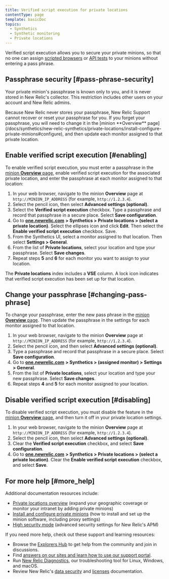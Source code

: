```yaml
---
title: Verified script execution for private locations
contentType: page
template: basicDoc
topics:
  - Synthetics
  - Synthetic monitoring
  - Private locations
---
```


Verified script execution allows you to secure your private minions, so that no one can assign [scripted browsers](/docs/synthetics/new-relic-synthetics/scripting-monitors/write-scripted-browsers) or [API tests](/docs/synthetics/new-relic-synthetics/scripting-monitors/write-api-tests) to your minions without entering a pass phrase.

## Passphrase security [#pass-phrase-security]

Your private minion's passphrase is known only to you, and it is never stored in New Relic's collector. This restriction includes other users on your account and New Relic admins.

<Callout variant="caution">
  Because New Relic never stores your passphrase, New Relic Support cannot recover or reset your passphrase for you. If you forget your passphrase, you will need to change it in the [minion **Overview** page](/docs/synthetics/new-relic-synthetics/private-locations/install-configure-private-minions#configure), and then update each monitor assigned to that private location.
</Callout>

## Enable verified script execution [#enabling]

To enable verified script execution, you must enter a passphrase in the [minion **Overview** page](/docs/synthetics/new-relic-synthetics/private-locations/install-configure-private-minions#configure), enable verified script execution for the associated private location, and enter the passphrase at each monitor assigned to that location:

1. In your web browser, navigate to the minion **Overview** page at `http://MINION_IP_ADDRESS` (for example, `http://1.2.3.4`).
2. Select the pencil <Icon name="fe-edit-2"/>
   icon, then select **Advanced settings (optional)**.
3. Select the **Verified script execution** checkbox. Type a passphrase and record that passphrase in a secure place. Select **Save configuration**.
4. Go to [**one.newrelic.com**](http://one.newrelic.com/) **> Synthetics > Private locations > (select a private location)**. Select the ellipses icon and click **Edit**. Then select the **Enable verified script execution** checkbox. Save.
5. From the Synthetics UI, select a monitor assigned to that location. Then select **Settings > General**.
6. From the list of **Private locations**, select your location and type your passphrase. Select **Save changes**.
7. Repeat steps **5** and **6** for each monitor you want to assign to your location.

The **Private locations** index includes a **VSE** column. A lock <Icon name="fe-lock"/>
icon indicates that verified script execution has been set up for that location.

## Change your passphrase [#changing-pass-phrase]

To change your passphrase, enter the new pass phrase in the [minion **Overview** page](/docs/synthetics/new-relic-synthetics/private-locations/install-configure-private-minions#configure). Then update the passphrase in the settings for each monitor assigned to that location.

1. In your web browser, navigate to the minion **Overview** page at `http://MINION_IP_ADDRESS` (for example, `http://1.2.3.4`).
2. Select the pencil <Icon name="fe-edit-2"/>
   icon, and then select **Advanced settings (optional)**.
3. Type a passphrase and record that passphrase in a secure place. Select **Save configuration**.
4. Go to [**one.newrelic.com**](http://one.newrelic.com/) **> Synthetics > (assigned monitor) > Settings > General**.
5. From the list of **Private locations**, select your location and type your new passphrase. Select **Save changes**.
6. Repeat steps **4** and **5** for each monitor assigned to your location.

## Disable verified script execution [#disabling]

To disable verified script execution, you must disable the feature in the [minion **Overview** page](/docs/synthetics/new-relic-synthetics/private-locations/install-configure-private-minions#configure), and then turn it off in your private location settings.

1. In your web browser, navigate to the minion **Overview** page at `http://MINION_IP_ADDRESS` (for example, `http://1.2.3.4`).
2. Select the pencil <Icon name="fe-edit-2"/>
   icon, then select **Advanced settings (optional)**.
3. Clear the **Verified script execution** checkbox, and select **Save configuration**.
4. Go to [**one.newrelic.com**](http://one.newrelic.com/) **> Synthetics > Private locations > (select a private location)**. Clear the **Enable verified script execution** checkbox, and select **Save**.

## For more help [#more_help]

Additional documentation resources include:

* [Private locations overview](/docs/synthetics/new-relic-synthetics/private-locations/private-locations-overview-monitor-internal-sites-add-new-locations) (expand your geographic coverage or monitor your intranet by adding private minions)
* [Install and configure private minions](/docs/synthetics/new-relic-synthetics/private-locations/install-configure-private-minions) (how to install and set up the minion software, including proxy settings)
* [High security mode](/docs/accounts-partnerships/accounts/security/high-security) (advanced security settings for New Relic's APM)

If you need more help, check out these support and learning resources:

* Browse the [Explorers Hub](https://discuss.newrelic.com/) to get help from the community and join in discussions.
* Find [answers on our sites and learn how to use our support portal](/docs/using-new-relic/welcome-new-relic/get-started/find-help-use-support-portal).
* Run [New Relic Diagnostics](/docs/using-new-relic/cross-product-functions/troubleshooting/new-relic-diagnostics), our troubleshooting tool for Linux, Windows, and macOS.
* Review New Relic's [data security](/docs/security) and [licenses](/docs/licenses) documentation.
